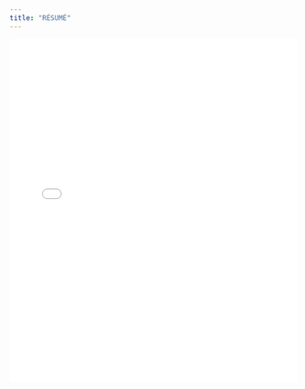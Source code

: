 ```yaml
---
title: "RÉSUMÉ"
---
```


<embed src="Kyle Biagan Resume October 2024.pdf" type="application/pdf" width="100%" height="600px" />